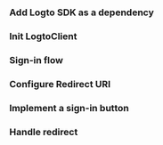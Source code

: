 
### Add Logto SDK as a dependency

<Installation />

### Init LogtoClient

<InitClient />

### Sign-in flow

<SignInFlowSummary />

### Configure Redirect URI

<ConfigureRedirectUri figureSrc={redirectUriFigure} redirectUri="http://localhost:3000/callback" />

### Implement a sign-in button

<ImplementSignIn />

### Handle redirect

<HandleRedirect />

<TestYourIntegration sdk="React" />
